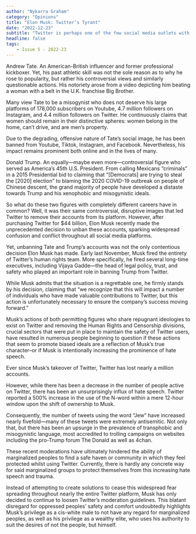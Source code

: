 ```yaml
---
author: "Nykarra Graham"
category: "Opinions"
title: "Elon Musk: Twitter’s Tyrant"
date: "2022-12-23"
subtitle: "Twitter is perhaps one of the few social media outlets with little moderation and censorship. However, Elon Musk’s recent changes proves Twitter’s lenient reputation to be one that does more harm than good."
headline: false
tags:
    - Issue 5 - 2022-23
---
```


Andrew Tate. An American-British influencer and former professional kickboxer. Yet, his past athletic skill was not the sole reason as to why he rose to popularity, but rather his controversial views and similarly questionable actions. His notoriety arose from a video depicting him beating a woman with a belt in the U.K. franchise Big Brother. 

Many view Tate to be a misogynist who does not deserve his large platforms of 178,000 subscribers on Youtube, 4.7 million followers on Instagram, and 4.4 million followers on Twitter. He continuously claims that women should remain in their distinctive spheres: women belong in the home, can’t drive, and are men’s property. 

Due to the degrading, offensive nature of Tate’s social image, he has been banned from Youtube, Tiktok, Instagram, and Facebook. Nevertheless, his impact remains prominent both online and in the lives of many. 

Donald Trump. An equally—maybe even more—controversial figure who served as America’s 45th U.S. President. From calling Mexicans “criminals” in a 2015 Presidential bid to claiming that “[Democrats] are trying to steal the [2020] election” to blaming the 2020 COVID-19 outbreak on people of Chinese descent, the grand majority of people have developed a distaste towards Trump and his xenophobic and misogynistic ideals.

So what do these two figures with completely different careers have in common? Well, it was their same controversial, disruptive images that led Twitter to remove their accounts from its platform. However, after purchasing Twitter for $44 billion, Elon Musk recently made the unprecedented decision to unban these accounts, sparking widespread confusion and conflict throughout all social media platforms. 

Yet, unbanning Tate and Trump’s accounts was not the only contentious decision Elon Musk has made. Early last November, Musk fired the entirety of Twitter’s human rights team.  More specifically, he fired several long-time executives, including Vijaya Gadde—the head of legal policy, trust, and safety who played an important role in banning Trump from Twitter. 

While Musk admits that the situation is a regrettable one, he firmly stands by his decision, claiming that “we recognize that this will impact a number of individuals who have made valuable contributions to Twitter, but this action is unfortunately necessary to ensure the company’s success moving forward.” 

Musk’s actions of both permitting figures who share repugnant ideologies to exist on Twitter and removing the Human Rights and Censorship divisions, crucial sectors that were put in place to maintain the safety of Twitter users, have resulted in numerous people beginning to question if these actions that seem to promote biased ideals are a reflection of Musk’s true character–or if Musk is intentionally increasing the prominence of hate speech. 

Ever since Musk’s takeover of Twitter, Twitter has lost nearly a million accounts.

However, while there has been a decrease in the number of people active on Twitter, there has been an unsurprisingly influx of hate speech. Twitter reported a 500% increase in the use of the N-word within a mere 12-hour window upon the shift of ownership to Musk. 

Consequently, the number of tweets using the word “Jew” have increased nearly fivefold—many of these tweets were extremely antisemitic. Not only that, but there has been an upsurge in the prevalence of transphobic and misogynistic language, most accredited to trolling campaigns on websites including the pro-Trump forum The Donald as well as 4chan.

These recent moderations have ultimately hindered the ability of marginalized peoples to find a safe haven or community in which they feel protected whilst using Twitter. Currently, there is hardly any concrete way for said marginalized groups to protect themselves from this increasing hate speech and trauma. 

Instead of attempting to create solutions to cease this widespread fear spreading throughout nearly the entire Twitter platform, Musk has only decided to continue to loosen Twitter’s moderation guidelines. This blatant disregard for oppressed peoples’ safety and comfort undoubtedly highlights Musk’s privilege as a cis-white male to not have any regard for marginalized peoples, as well as his privilege as a wealthy elite, who uses his authority to suit the desires of not the people, but himself. 